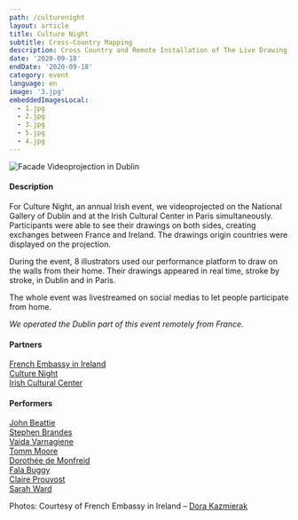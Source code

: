 ```yaml
---
path: /culturenight
layout: article
title: Culture Night
subtitle: Cross-Country Mapping
description: Cross Country and Remote Installation of The Live Drawing Project for Culture Night in Dublin and Paris simultaneously
date: '2020-09-18'
endDate: '2020-09-18'
category: event
language: en
image: '3.jpg'
embeddedImagesLocal:
  - 1.jpg
  - 2.jpg
  - 3.jpg
  - 5.jpg
  - 4.jpg
---
```


![Facade Videoprojection in Dublin](5.jpg)

#### Description

For Culture Night, an annual Irish event, we videoprojected on the National Gallery of Dublin and at the Irish Cultural Center in Paris simultaneously. Participants were able to see their drawings on both sides, creating exchanges between France and Ireland. The drawings origin countries were displayed on the projection.

During the event, 8 illustrators used our performance platform to draw on the walls from their home. Their drawings appeared in real time, stroke by stroke, in Dublin and in Paris.

The whole event was livestreamed on social medias to let people participate from home.

_We operated the Dublin part of this event remotely from France._

#### Partners

[French Embassy in Ireland](https://ie.ambafrance.org/)  
[Culture Night](https://culturenight.ie/)  
[Irish Cultural Center](https://www.centreculturelirlandais.com/)

#### Performers

[John Beattie](https://www.johnbeattie.ie/)  
[Stephen Brandes](http://www.stephenbrandes.com/)  
[Vaida Varnagiene](https://vaidavarnagiene.weebly.com/)  
[Tomm Moore](https://www.cartoonsaloon.ie/)  
[Dorothée de Monfreid](https://www.dorotheedemonfreid.fr/en/)  
[Fala Buggy](https://falabuggy.com/)  
[Claire Prouvost](https://claireprouvost.com/)  
[Sarah Ward](http://www.gingerbred.co.uk/)

<ImageGrid props={props} />

Photos: Courtesy of French Embassy in Ireland – [Dora Kazmierak](https://www.dorakazmierak.com/)
